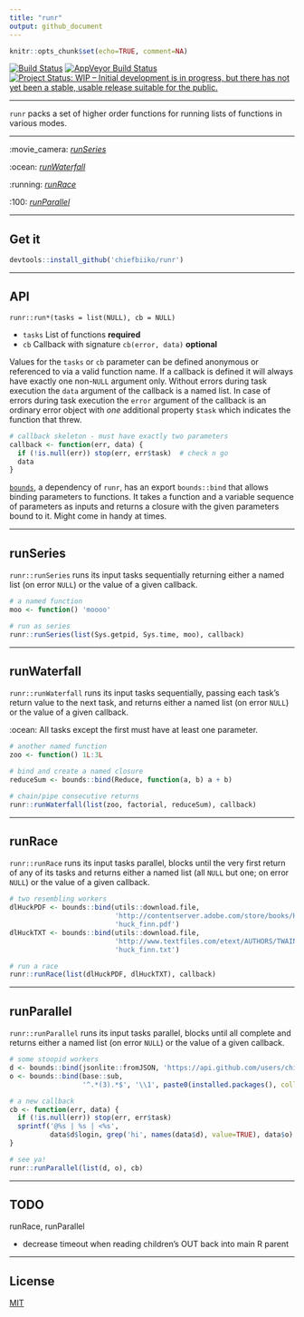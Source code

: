 ```yaml
---
title: "runr"
output: github_document
---
```


```r
knitr::opts_chunk$set(echo=TRUE, comment=NA)
```

[![Build Status](https://travis-ci.org/chiefbiiko/runr.svg?branch=master)](https://travis-ci.org/chiefbiiko/runr)
[![AppVeyor Build Status](https://ci.appveyor.com/api/projects/status/github/chiefbiiko/runr?branch=master&svg=true)](https://ci.appveyor.com/project/chiefbiiko/runr)
[![Project Status: WIP – Initial development is in progress, but there has not yet been a stable, usable release suitable for the public.](http://www.repostatus.org/badges/latest/wip.svg)](http://www.repostatus.org/#wip)

***

`runr` packs a set of higher order functions for running lists of functions in various modes.

***

:movie_camera: *[runSeries]* 

:ocean: *[runWaterfall]* 

:running: *[runRace]* 

:100: *[runParallel]*

***

## Get it

```r
devtools::install_github('chiefbiiko/runr')
```

***

## API

`runr::run*(tasks = list(NULL), cb = NULL)`

+ `tasks` List of functions **required** 
+ `cb` Callback with signature `cb(error, data)` **optional**

Values for the `tasks` or `cb` parameter can be defined anonymous or referenced to via a valid function name. If a callback is defined it will always have exactly one non-`NULL` argument only. Without errors during task execution the `data` argument of the callback is a named list. In case of errors during task execution the `error` argument of the callback is an ordinary error object with *one* additional property `$task` which indicates the function that threw.

```r
# callback skeleton - must have exactly two parameters
callback <- function(err, data) {
  if (!is.null(err)) stop(err, err$task)  # check n go
  data
}
```

[`bounds`](https://github.com/chiefbiiko/bounds), a dependency of `runr`, has an export `bounds::bind` that allows binding parameters to functions. It takes a function and a variable sequence of parameters as inputs and returns a closure with the given parameters bound to it. Might come in handy at times.

***

## runSeries

`runr::runSeries` runs its input tasks sequentially returning either a named list (on error `NULL`) or the value of a given callback.

```r
# a named function
moo <- function() 'moooo'

# run as series
runr::runSeries(list(Sys.getpid, Sys.time, moo), callback)
 ```

***
 
## runWaterfall

`runr::runWaterfall` runs its input tasks sequentially, passing each task's return value to the next task, and returns either a named list (on error `NULL`) or the value of a given callback.

:ocean: All tasks except the first must have at least one parameter.

```r
# another named function
zoo <- function() 1L:3L

# bind and create a named closure
reduceSum <- bounds::bind(Reduce, function(a, b) a + b)

# chain/pipe consecutive returns
runr::runWaterfall(list(zoo, factorial, reduceSum), callback)
```

***

## runRace

`runr::runRace` runs its input tasks parallel, blocks until the very first return of any of its tasks and returns either a named list (all `NULL` but one; on error `NULL`) or the value of a given callback.

```r
# two resembling workers
dlHuckPDF <- bounds::bind(utils::download.file, 
                          'http://contentserver.adobe.com/store/books/HuckFinn.pdf',
                          'huck_finn.pdf')
dlHuckTXT <- bounds::bind(utils::download.file, 
                          'http://www.textfiles.com/etext/AUTHORS/TWAIN/huck_finn',
                          'huck_finn.txt')

# run a race
runr::runRace(list(dlHuckPDF, dlHuckTXT), callback)
```

***

## runParallel

`runr::runParallel` runs its input tasks parallel, blocks until all complete and returns either a named list (on error `NULL`) or the value of a given callback.

```r
# some stoopid workers
d <- bounds::bind(jsonlite::fromJSON, 'https://api.github.com/users/chiefbiiko')
o <- bounds::bind(base::sub, 
                  '^.*(3).*$', '\\1', paste0(installed.packages(), collapse=''))

# a new callback
cb <- function(err, data) {
  if (!is.null(err)) stop(err, err$task)
  sprintf('@%s | %s | <%s',
          data$d$login, grep('hi', names(data$d), value=TRUE), data$o)
}

# see ya!
runr::runParallel(list(d, o), cb)
```

***

## TODO

runRace, runParallel

+ decrease timeout when reading children's OUT back into main R parent

***

## License

[MIT](./LICENSE)
